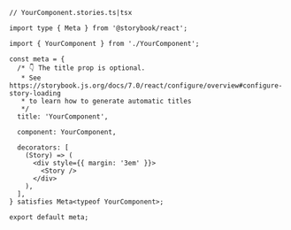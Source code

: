 ```tsx
// YourComponent.stories.ts|tsx

import type { Meta } from '@storybook/react';

import { YourComponent } from './YourComponent';

const meta = {
  /* 👇 The title prop is optional.
   * See https://storybook.js.org/docs/7.0/react/configure/overview#configure-story-loading
   * to learn how to generate automatic titles
   */
  title: 'YourComponent',

  component: YourComponent,

  decorators: [
    (Story) => (
      <div style={{ margin: '3em' }}>
        <Story />
      </div>
    ),
  ],
} satisfies Meta<typeof YourComponent>;

export default meta;
```
